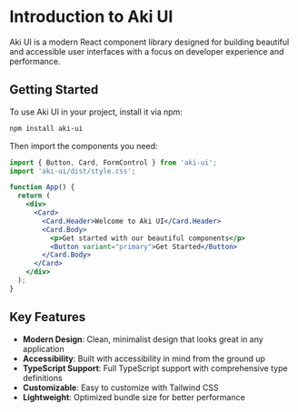 
<Meta title="Documentation/Introduction" />

# Introduction to Aki UI

Aki UI is a modern React component library designed for building beautiful and accessible user interfaces with a focus on developer experience and performance.

## Getting Started

To use Aki UI in your project, install it via npm:

```bash
npm install aki-ui
```

Then import the components you need:

```jsx
import { Button, Card, FormControl } from 'aki-ui';
import 'aki-ui/dist/style.css';

function App() {
  return (
    <div>
      <Card>
        <Card.Header>Welcome to Aki UI</Card.Header>
        <Card.Body>
          <p>Get started with our beautiful components</p>
          <Button variant="primary">Get Started</Button>
        </Card.Body>
      </Card>
    </div>
  );
}
```

## Key Features

- **Modern Design**: Clean, minimalist design that looks great in any application
- **Accessibility**: Built with accessibility in mind from the ground up
- **TypeScript Support**: Full TypeScript support with comprehensive type definitions
- **Customizable**: Easy to customize with Tailwind CSS
- **Lightweight**: Optimized bundle size for better performance

